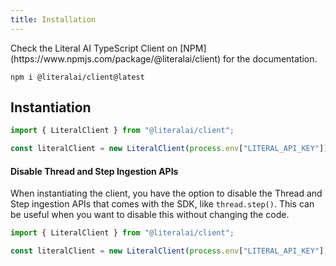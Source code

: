 ```yaml
---
title: Installation
---
```


<Note>
  Check the Literal AI TypeScript Client on [NPM](https://www.npmjs.com/package/@literalai/client) for the documentation.
</Note>

```shell
npm i @literalai/client@latest
```


## Instantiation

```ts
import { LiteralClient } from "@literalai/client";

const literalClient = new LiteralClient(process.env["LITERAL_API_KEY"]);
```

#### Disable Thread and Step Ingestion APIs

When instantiating the client, you have the option to disable the Thread and Step ingestion APIs that comes with the SDK, like `thread.step()`. This can be useful when you want to disable this without changing the code. 

```ts
import { LiteralClient } from "@literalai/client";

const literalClient = new LiteralClient(process.env["LITERAL_API_KEY"], disabled: true);
```
